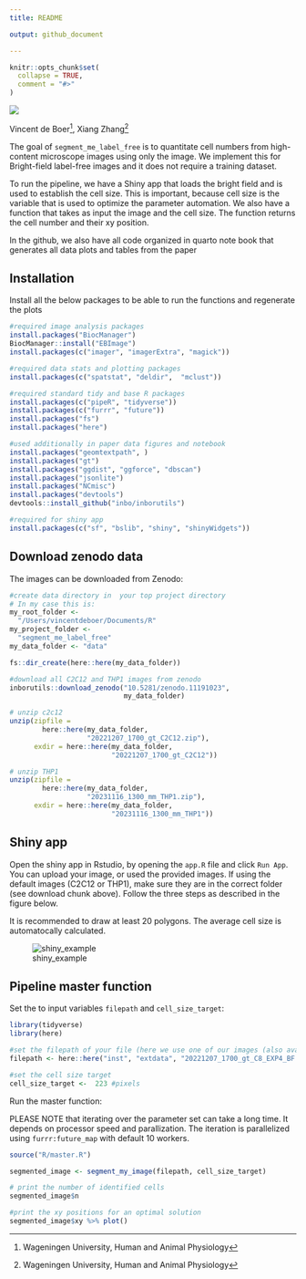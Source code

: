 ```yaml
---
title: README

output: github_document

---
```


<!-- README.md is generated from README.Rmd. Please edit that file -->

```r
knitr::opts_chunk$set(
  collapse = TRUE,
  comment = "#>"
)
```


<!-- badges: start -->


<!-- badges: end -->

![](logo.png)

Vincent de Boer^[Wageningen University, Human and Animal Physiology], 
Xiang Zhang^[Wageningen University, Human and Animal Physiology]

The goal of `segment_me_label_free` is to quantitate cell numbers from high-content microscope images using only the image. We implement this for Bright-field label-free images and it does not require a training dataset.

To run the pipeline, we have a Shiny app that loads the bright field and is used to establish the cell size. This is important, because cell size is the variable that is used to optimize the parameter automation. We also have a function that takes as input the image and the cell size. The function returns the cell number and their xy position.

In the github, we also have all code organized in quarto note book that generates all data plots and tables from the paper

## Installation

Install all the below packages to be able to run the functions and regenerate the plots

```r
#required image analysis packages
install.packages("BiocManager")
BiocManager::install("EBImage")
install.packages(c("imager", "imagerExtra", "magick"))

#required data stats and plotting packages
install.packages(c("spatstat", "deldir",  "mclust"))

#required standard tidy and base R packages
install.packages(c("pipeR", "tidyverse"))
install.packages(c("furrr", "future"))
install.packages("fs")
install.packages("here")

#used additionally in paper data figures and notebook
install.packages("geomtextpath", )
install.packages("gt")
install.packages("ggdist", "ggforce", "dbscan")
install.packages("jsonlite")
install.packages("NCmisc")
install.packages("devtools")
devtools::install_github("inbo/inborutils")

#required for shiny app
install.packages(c("sf", "bslib", "shiny", "shinyWidgets"))
```

## Download zenodo data

The images can be downloaded from Zenodo:

```r
#create data directory in  your top project directory
# In my case this is:
my_root_folder <- 
  "/Users/vincentdeboer/Documents/R"
my_project_folder <- 
  "segment_me_label_free"
my_data_folder <- "data"

fs::dir_create(here::here(my_data_folder))

#download all C2C12 and THP1 images from zenodo
inborutils::download_zenodo("10.5281/zenodo.11191023", 
                            my_data_folder)

# unzip c2c12
unzip(zipfile = 
        here::here(my_data_folder, 
                   "20221207_1700_gt_C2C12.zip"),
      exdir = here::here(my_data_folder, 
                         "20221207_1700_gt_C2C12"))

# unzip THP1
unzip(zipfile = 
        here::here(my_data_folder, 
                   "20231116_1300_mm_THP1.zip"),
      exdir = here::here(my_data_folder, 
                         "20231116_1300_mm_THP1"))
```

## Shiny app

Open the shiny app in Rstudio, by opening the `app.R` file and click `Run App`. You can upload your image, or used the provided images. If using the default images (C2C12 or THP1), make sure they are in the correct folder (see download chunk above). Follow the three steps as described in the figure below.

It is recommended to draw at least 20 polygons. The average cell size is automatocally calculated.

![shiny_example](shiny_example.png)

## Pipeline master function

Set the to input variables `filepath` and `cell_size_target`:

```r
library(tidyverse)
library(here)
```

```r
#set the filepath of your file (here we use one of our images (also available on github))
filepath <- here::here("inst", "extdata", "20221207_1700_gt_C8_EXP4_BF.tif")

#set the cell size target
cell_size_target <-  223 #pixels


```

Run the master function:

PLEASE NOTE that iterating over the parameter set can take a long time. It depends on processor speed and parallization. The iteration is parallelized using `furrr:future_map` with default 10 workers.

```r
source("R/master.R")
```

```r
segmented_image <- segment_my_image(filepath, cell_size_target)

# print the number of identified cells
segmented_image$n

#print the xy positions for an optimal solution
segmented_image$xy %>% plot()

```



